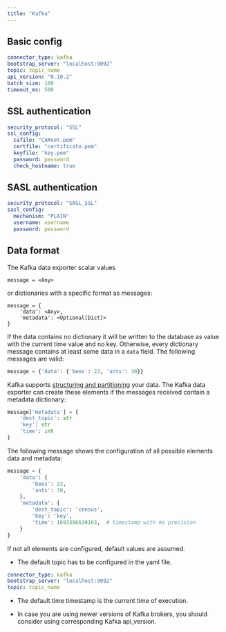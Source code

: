 ```yaml
---
title: "Kafka"
---
```


## Basic config

```yaml
connector_type: kafka
bootstrap_server: "localhost:9092"
topic: topic_name
api_version: "0.10.2"
batch_size: 100
timeout_ms: 500
```

## SSL authentication

```yaml
security_protocol: "SSL"
ssl_config:
  cafile: "CARoot.pem"
  certfile: "certificate.pem"
  keyfile: "key.pem"
  password: password
  check_hostname: true
```

## SASL authentication

```yaml
security_protocol: "SASL_SSL"
sasl_config:
  mechanism: "PLAIN"
  username: username
  password: password
```

## Data format

The Kafka data exporter scalar values

```
message = <Any>
```

or dictionaries with a specific format as messages:

```
message = {
    'data': <Any>,
    'metadata': <Optional[Dict]>
}
```

If the data contains no dictionary it will be written to the database as value with the current time value and no key.
Otherwise, every dictionary message contains at least some data in a `data` field.
The following messages are valid:

```python
message = {'data': {'bees': 23, 'ants': 30}}
```

Kafka supports [structuring and partitioning](https://kafka-python.readthedocs.io/en/master/apidoc/KafkaProducer.html#kafka.KafkaProducer.send) your data.
The Kafka data exporter can create these elements if the messages received contain a metadata dictionary:

```python
message['metadata'] = {
    'dest_topic': str
    'key': str
    'time': int
}
```

The following message shows the configuration of all possible elements data and metadata:

```python
message = {
    'data': {
        'bees': 23,
        'ants': 30,
    },
    'metadata': {
        'dest_topic': 'census',
        'key': 'key',
        'time': 1693396630163,  # timestamp with ms precision
    }
}
```

If not all elements are configured, default values are assumed.

- The default topic has to be configured in the yaml file.

```yaml
connector_type: kafka
bootstrap_server: "localhost:9092"
topic: topic_name
```

- The default time timestamp is the current time of execution.

- In case you are using newer versions of Kafka brokers, you should consider using corresponding Kafka api_version.
